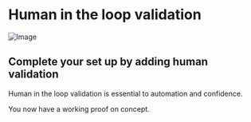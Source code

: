 # Human in the loop validation
![Image](../static/img/m.jpeg)
## Complete your set up by adding human validation
Human in the loop validation is essential to automation and confidence.

You now have a working proof on concept. 